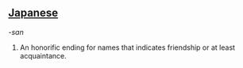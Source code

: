 ==[[Japanese]]==
''-san''
#An honorific ending for names that indicates friendship or at least acquaintance.